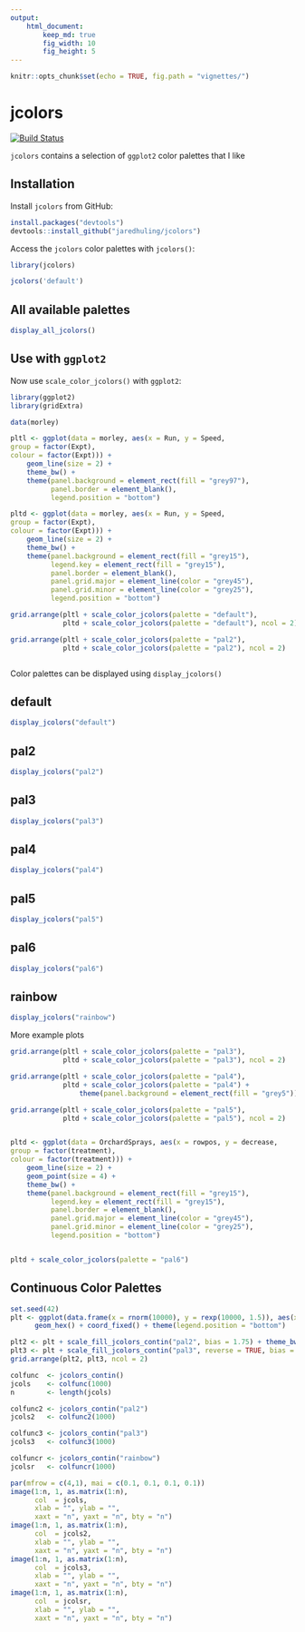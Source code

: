 ```yaml
---
output: 
    html_document:
        keep_md: true
        fig_width: 10
        fig_height: 5
---
```


```r
knitr::opts_chunk$set(echo = TRUE, fig.path = "vignettes/")
```

# jcolors

[![Build Status](https://travis-ci.org/jaredhuling/jcolors.svg?branch=master)](https://travis-ci.org/jaredhuling/jcolors)

`jcolors` contains a selection of `ggplot2` color palettes that I like

## Installation


Install `jcolors` from GitHub:

```r
install.packages("devtools")
devtools::install_github("jaredhuling/jcolors")
```

Access the `jcolors` color palettes with `jcolors()`:

```r
library(jcolors)

jcolors('default')

```

## All available palettes

```r
display_all_jcolors()
```

## Use with `ggplot2`

Now use `scale_color_jcolors()` with `ggplot2`:

```r
library(ggplot2)
library(gridExtra)

data(morley)

pltl <- ggplot(data = morley, aes(x = Run, y = Speed,
group = factor(Expt),
colour = factor(Expt))) +
    geom_line(size = 2) +
    theme_bw() +
    theme(panel.background = element_rect(fill = "grey97"),
          panel.border = element_blank(),
          legend.position = "bottom")

pltd <- ggplot(data = morley, aes(x = Run, y = Speed,
group = factor(Expt),
colour = factor(Expt))) +
    geom_line(size = 2) +
    theme_bw() +
    theme(panel.background = element_rect(fill = "grey15"),
          legend.key = element_rect(fill = "grey15"),
          panel.border = element_blank(),
          panel.grid.major = element_line(color = "grey45"),
          panel.grid.minor = element_line(color = "grey25"),
          legend.position = "bottom")

grid.arrange(pltl + scale_color_jcolors(palette = "default"),
             pltd + scale_color_jcolors(palette = "default"), ncol = 2)

grid.arrange(pltl + scale_color_jcolors(palette = "pal2"),
             pltd + scale_color_jcolors(palette = "pal2"), ncol = 2)



```

Color palettes can be displayed using `display_jcolors()`

## default
```r
display_jcolors("default")
```

## pal2
```r
display_jcolors("pal2")
```

## pal3
```r
display_jcolors("pal3")
```

## pal4
```r
display_jcolors("pal4")
```

## pal5
```r
display_jcolors("pal5")
```

## pal6
```r
display_jcolors("pal6")
```

## rainbow
```r
display_jcolors("rainbow")
```




More example plots

```r
grid.arrange(pltl + scale_color_jcolors(palette = "pal3"),
             pltd + scale_color_jcolors(palette = "pal3"), ncol = 2)

grid.arrange(pltl + scale_color_jcolors(palette = "pal4"),
             pltd + scale_color_jcolors(palette = "pal4") + 
                 theme(panel.background = element_rect(fill = "grey5")), ncol = 2)

grid.arrange(pltl + scale_color_jcolors(palette = "pal5"),
             pltd + scale_color_jcolors(palette = "pal5"), ncol = 2)


pltd <- ggplot(data = OrchardSprays, aes(x = rowpos, y = decrease,
group = factor(treatment),
colour = factor(treatment))) +
    geom_line(size = 2) +
    geom_point(size = 4) +
    theme_bw() +
    theme(panel.background = element_rect(fill = "grey15"),
          legend.key = element_rect(fill = "grey15"),
          panel.border = element_blank(),
          panel.grid.major = element_line(color = "grey45"),
          panel.grid.minor = element_line(color = "grey25"),
          legend.position = "bottom")


pltd + scale_color_jcolors(palette = "pal6")

```

## Continuous Color Palettes

```r
set.seed(42)
plt <- ggplot(data.frame(x = rnorm(10000), y = rexp(10000, 1.5)), aes(x = x, y = y)) +
      geom_hex() + coord_fixed() + theme(legend.position = "bottom")

plt2 <- plt + scale_fill_jcolors_contin("pal2", bias = 1.75) + theme_bw()
plt3 <- plt + scale_fill_jcolors_contin("pal3", reverse = TRUE, bias = 2.25) + theme_bw()
grid.arrange(plt2, plt3, ncol = 2)
```

```r
colfunc  <- jcolors_contin()
jcols    <- colfunc(1000)
n        <- length(jcols)

colfunc2 <- jcolors_contin("pal2")
jcols2   <- colfunc2(1000)

colfunc3 <- jcolors_contin("pal3")
jcols3   <- colfunc3(1000)

colfuncr <- jcolors_contin("rainbow")
jcolsr   <- colfuncr(1000)

par(mfrow = c(4,1), mai = c(0.1, 0.1, 0.1, 0.1))
image(1:n, 1, as.matrix(1:n),
      col  = jcols,
      xlab = "", ylab = "",
      xaxt = "n", yaxt = "n", bty = "n")
image(1:n, 1, as.matrix(1:n),
      col  = jcols2,
      xlab = "", ylab = "",
      xaxt = "n", yaxt = "n", bty = "n")
image(1:n, 1, as.matrix(1:n),
      col  = jcols3,
      xlab = "", ylab = "",
      xaxt = "n", yaxt = "n", bty = "n")
image(1:n, 1, as.matrix(1:n),
      col  = jcolsr,
      xlab = "", ylab = "",
      xaxt = "n", yaxt = "n", bty = "n")
```




